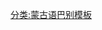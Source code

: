 {{userbox-level
| level    = 3
| id       = [[蒙古语|mn]]
| id-s     = 12
| info     = {{MongolUnicode|size=100%|style=height:30px;word-wrap:normal|ᠡᠨᠡ ᠬᠡᠷᠡᠭᠯᠡᠭᠴᠢ '''[[:Category:mn 使用者|ᠮᠣᠩᠭᠣᠯ ᠬᠡᠯᠡᠨ ᠦ]] [[:Category:mn-3 使用者|ᠰᠠᠶᠢᠨ]]''' ᠮᠡᠳᠡᠨ᠎ᠡ᠃}}<br />Энэ хэрэглэгч '''[[:Category:mn 使用者|Монгол хэлний]] [[:Category:mn-3 使用者|сайн]]''' мэднэ.
| info-s   = 8
| usercategory  = Mn 使用者
| usercategory2 = Mn-3 使用者
| nocat = {{{nocat|}}}
}}<noinclude>
[[分类:蒙古语巴别模板]]
</noinclude>